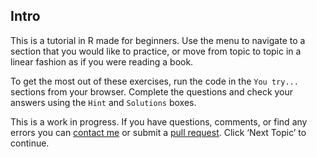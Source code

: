 ## Intro

This is a tutorial in R made for beginners. Use the menu to navigate to a 
section that you would like to practice, or move from topic to topic in a 
linear fashion as if you were reading a book. 

To get the most out of these exercises, run the code in the ```You try...``` 
sections from your browser. Complete the questions and check your answers using 
the ```Hint``` and ```Solutions``` boxes. 

This is a work in progress. If you have questions, comments, or find any errors 
you can [contact me][email] or submit a [pull request][github]. Click 
'Next Topic' to continue. 

[email]: mailto:joseph.casillas@rutgers.edu
[github]: https://github.com/jvcasillas/r_for_linguists
